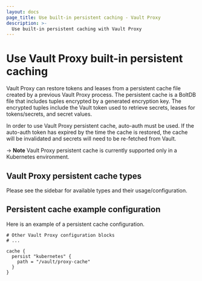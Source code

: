 ```yaml
---
layout: docs
page_title: Use built-in persistent caching - Vault Proxy
description: >-
  Use built-in persistent caching with Vault Proxy
---
```


# Use Vault Proxy built-in persistent caching

Vault Proxy can restore tokens and leases from a persistent cache file created
by a previous Vault Proxy process. The persistent cache is a BoltDB file that
includes tuples encrypted by a generated encryption key. The encrypted tuples
include the Vault token used to retrieve secrets, leases for tokens/secrets, and
secret values.

In order to use Vault Proxy persistent cache, auto-auth must be used. If the
auto-auth token has expired by the time the cache is restored, the cache will
be invalidated and secrets will need to be re-fetched from Vault.

-> **Note** Vault Proxy persistent cache is currently supported only in a
Kubernetes environment.

## Vault Proxy persistent cache types

Please see the sidebar for available types and their usage/configuration.

## Persistent cache example configuration

Here is an example of a persistent cache configuration.

```hcl
# Other Vault Proxy configuration blocks
# ...

cache {
  persist "kubernetes" {
    path = "/vault/proxy-cache"
  }
}
```

